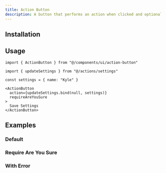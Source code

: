 ```yaml
---
title: Action Button
description: A button that performs an action when clicked and optionally asks for user confirmation.
---
```



<Toaster client:load />

<CodePreview demo="action-button/basic" />

## Installation

<CliCommandCode componentName="action-button" />

## Usage

```tsx
import { ActionButton } from "@/components/ui/action-button"
```

```tsx
import { updateSettings } from "@/actions/settings"

const settings = { name: "Kyle" }

<ActionButton
  action={updateSettings.bind(null, settings)}
  requireAreYouSure
>
  Save Settings
</ActionButton>
```

## Examples

### Default

<CodePreview demo="action-button/default" />

### Require Are You Sure

<CodePreview demo="action-button/require-are-you-sure" />

### With Error

<CodePreview demo="action-button/error" />
